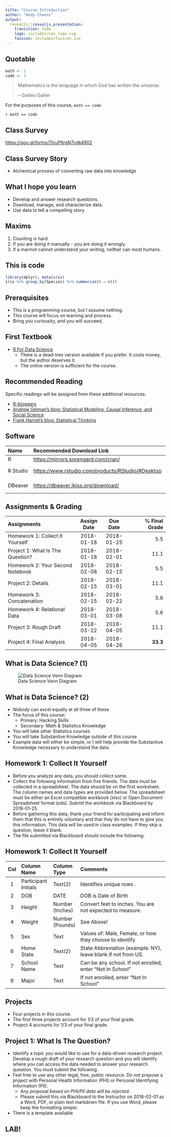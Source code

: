 ```yaml
---
title: "Course Introduction"
author: "Andy Choens"
output:
  revealjs::revealjs_presentation:
    transition: fade
    logo: includes/nav_logo.svg
    favicon: includes/favicon.ico
---
```



## Quotable

```r

math <- 1
code <- 1

```

> Mathematics is the language in which God has written the universe.
>
> -- Galileo Galilei

For the purposes of this course, `math == code`

`r math == code`

## Class Survey

[https://goo.gl/forms/7lcuP6rgN7vdk4902](https://goo.gl/forms/7lcuP6rgN7vdk4902)

## Class Survey Story

- Alchemical process of converting raw data into knowledge

## What I hope you learn

- Develop and answer research questions.
- Download, manage, and characterize data.
- Use data to tell a compelling story.

## Maxims

1. Counting is hard.
2. If you are doing it manually - you are doing it wrongly.
3. If a marmot cannot understand your writing, neither can most
   humans.

## This is code


```r

library(dplyr); data(iris)
iris %>% group_by(Species) %>% summarize(N = n())

```

## Prerequisites

- This _is_ a programming course, but I assume nothing.
- This course will focus on learning and process.
- Bring you curiousity, and you will succeed.

## First Textbook

- [R For Data Science](http://r4ds.had.co.nz/) 
    - There is a dead-tree version available if you prefer. It costs
      money, but the author deserves it.
    - The online version is sufficient for the course.
    
## Recommended Reading

Specific readings will be assigned from these additional resources:

- [R-bloggers](https://www.r-bloggers.com/)
- [Andrew Gelman's blog: Statistical Modeling, Causal Inference, and Social Science](http://andrewgelman.com/)
- [Frank Harrell's blog: Statistical Thinking](http://www.fharrell.com/)

## Software

| Name     | Recommended Download Link                                                                              | License   | Cost  |
|:---------|:-------------------------------------------------------------------------------------------------------|:---------:|:-----:|
| R        | [https://mirrors.sorengard.com/cran/](https://mirrors.sorengard.com/cran/)                             | GPL v2    | $0.00 |
| R Studio | [https://www.rstudio.com/products/RStudio/#Desktop](https://www.rstudio.com/products/RStudio/#Desktop) | AGPL v3   | $0.00 |
| DBeaver  | [https://dbeaver.jkiss.org/download/](https://dbeaver.jkiss.org/download/)                             | Apache v2 | $0.00 |

## Assignments & Grading

| Assignments                      | Assign Date | Due Date   | % Final Grade     |
|:---------------------------------|:-----------:|:----------:|------------------:|
| Homework 1: Collect It Yourself  | 2018-01-18  | 2018-01-25 |             5.5   |
| Project 1: What Is The Question? | 2018-01-18  | 2018-02-01 |            11.1   |
| Homework 2: Your Second Notebook | 2018-02-08  | 2018-02-15 |             5.5   |
| Project 2: Details               | 2018-02-15  | 2018-03-01 |            11.1   |
| Homework 3: Concatenation        | 2018-02-15  | 2018-02-22 |             5.6   |
| Homework 4: Relational Data      | 2018-03-01  | 2018-03-08 |             5.6   |
| Project 3: Rough Draft           | 2018-03-22  | 2018-04-05 |            11.1   |
| Project 4: Final Analysis        | 2018-04-05  | 2018-04-26 |          **33.3** |

## What is Data Science? (1)

![Data Science Venn Diagram](includes/Data_Science_VD.png)

## What is Data Science? (2)

- _Nobody_ can excel equally at all three of these
- The focus of this course:
    - Primary: Hacking Skills
    - Secondary: Math & Statistics Knowledge
- You will take other Statistics courses
- You will take Substantive Knowledge outside of this course
- Example data will either be simple, or I will help provide the
  Substantive Knowledge necessary to understand the data.

## Homework 1: Collect It Yourself

- Before you analyze any data, you should collect some.
- Collect the following information from five friends. The data
  must be collected in a spreadsheet. The data should be on the
  first worksheet.  The column names and data types are provided
  below. The spreadsheet must be either an Excel compatible
  workbook (xlsx) or Open Document Spreadsheet format
  (ods). Submit the workbook via Blackboard by 2018-01-25.
- Before gathering this data, thank your friend for participating
  and inform them that this is entirely voluntary and that they do
  not have to give you this information. This data will be used in
  class examples. If they skip a question, leave it blank.
- The file submitted via Blackboard should include the following:

## Homework 1: Collect It Yourself

|Col  | Column Name          | Column Type     | Comments                                                      |
|:---:|:---------------------|:----------------|:--------------------------------------------------------------|
| 1   | Participant Initials | Text(2)         | Identifies unique rows         .                              |
| 2   | DOB                  | DATE            | DOB is Date of Birth                                          |
| 3   | Height               | Number (Inches) | Convert feet to inches. You are not expected to measure.      |
| 4   | Weight               | Number (Pounds) | See Above!                                                    |
| 5   | Sex                  | Text            | Values of: Male, Female, or how they choose to identify       |
| 6   | Home State           | Text(2)         | State Abbreviation (example: NY), leave blank if not from US. | 
| 7   | School Name          | Text            | Can be any school. If not enrolled, enter "Not In School"     |
| 9   | Major                | Text            | If not enrolled, enter "Not In School"                        |

## Projects

- Four projects in this course. 
- The first three projects account for 1/3 of your final grade. 
- Project 4 accounts for 1/3 of your final grade.

## Project 1: What Is The Question?

- Identify a topic you would like to use for a data-driven research
  project. Develop a rough draft of your research question and you
  will identify where you can access the data needed to answer your
  research question. You must submit the following:
- Feel free to use any other legal, free, public resource. Do
  not propose a project with Personal Health Information (PHI)
  or Personal Identifying Information (PII). 
    - _Any proposal based on PHI/PII data will be rejected_.
    - Please submit this via Blackboard to the Instructor on
      2018-02-01 as a Word, PDF, or plain text markdown file. If
      you use Word, please keep the formatting simple.
- There is a template available

## LAB!

